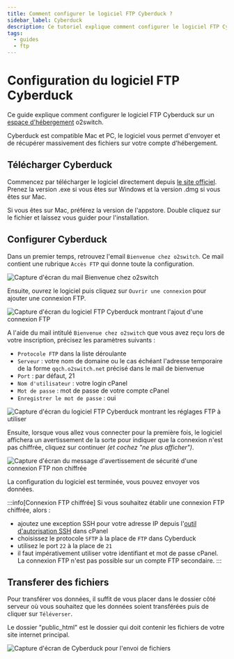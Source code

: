 ```yaml
---
title: Comment configurer le logiciel FTP Cyberduck ?
sidebar_label: Cyberduck
description: Ce tutoriel explique comment configurer le logiciel FTP Cyberduck sur un compte d'hébergement mutualisé o2switch
tags:
  - guides
  - ftp
---
```


# Configuration du logiciel FTP Cyberduck 

Ce guide explique comment configurer le logiciel FTP Cyberduck sur un [espace
d'hébergement](https://www.o2switch.fr/hebergement-illimite/) o2switch. 

Cyberduck est compatible Mac et PC, le logiciel vous permet d'envoyer et de récupérer massivement des fichiers sur votre
compte d'hébergement. 

## Télécharger Cyberduck

Commencez par télécharger le logiciel directement depuis [le site officiel](https://cyberduck.io/download/). Prenez la
version .exe si vous êtes sur Windows et la version .dmg si vous êtes sur Mac. 

Si vous êtes sur Mac, préférez la version de l'appstore. Double cliquez sur le fichier et laissez vous guider pour
l'installation.

## Configurer Cyberduck

Dans un premier temps, retrouvez l'email `Bienvenue chez o2switch`. Ce mail contient une rubrique `Accès FTP` qui
donne toute la configuration. 

<Image
    src="/img/docs/guides/configuration-logiciel/mail-bienvenue-o2switch.png"
    title="Le mail Bienvenue chez O2switch donne la configuration FTP"
    caption="Le mail Bienvenue chez o2switch contient une rubrique FTP avec tous les éléments de configuration"
    alt="Capture d'écran du mail Bienvenue chez o2switch"
/>

Ensuite, ouvrez le logiciel puis cliquez sur `Ouvrir une connexion` pour ajouter une connexion FTP.

<Image
    src="/img/docs/guides/configuration-logiciel/cyberduck-nouvelle-connexion.png"
    title="Ajout d'une nouvelle connexion FTP"
    caption="Configuration d'une nouvelle connexion dans Cyberduck"
    alt="Capture d'écran du logiciel FTP Cyberduck montrant l'ajout d'une connexion FTP"
/>

A l'aide du mail intitulé `Bienvenue chez o2switch` que vous avez reçu lors de votre inscription, précisez les
paramètres suivants :
  * `Protocole FTP` dans la liste déroulante
  * `Serveur` : votre nom de domaine ou le cas échéant l'adresse temporaire de la forme `qqch.o2switch.net` précisé dans
    le mail de bienvenue
  * `Port` : par défaut, 21
  * `Nom d'utilisateur` : votre login cPanel
  * `Mot de passe` : mot de passe de votre compte cPanel
  * `Enregistrer le mot de passe` : oui

<Image
    src="/img/docs/guides/configuration-logiciel/cyberduck-parametres.png"
    title="Paramètres de configuration pour la connexion FTP Cyberduck"
    caption="La configuration à appliquer dans Cyberduck pour la connexion FTP"
    alt="Capture d'écran du logiciel FTP Cyberduck montrant les réglages FTP à utiliser"
/>

Ensuite, lorsque vous allez vous connecter pour la première fois, le logiciel affichera un avertissement de la sorte
pour indiquer que la connexion n'est pas chiffrée, cliquez sur continuer *(et cochez "ne plus afficher")*. 

<Image
    src="/img/docs/guides/configuration-logiciel/cyberduck-avertissement.png"
    title="Avertissement de sécurité sur le chiffrement de la connexion"
    caption="Avertissement de sécurité sur la connexion FTP non chiffrée"
    alt="Capture d'écran du message d'avertissement de sécurité d'une connexion FTP non chiffrée"
/>

La configuration du logiciel est terminée, vous pouvez envoyer vos données.

:::info[Connexion FTP chiffrée]
Si vous souhaitez établir une connexion FTP chiffrée, alors :
- ajoutez une exception SSH pour votre adresse IP depuis l'[outil d'autorisation SSH](/cpanel/outils/exception-parefeu) dans cPanel
- choisissez le protocole `SFTP` à la place de `FTP` dans Cyberduck
- utilisez le port `22` à la place de `21`
- il faut impérativement utiliser votre identifiant et mot de passe cPanel. La connexion FTP n'est pas possible sur
un compte FTP secondaire.
:::

## Transferer des fichiers 

Pour transférer vos données, il suffit de vous placer dans le dossier côté serveur où vous souhaitez que les données
soient transférées puis de cliquer sur `Téléverser`.

Le dossier "public_html" est le dossier qui doit contenir les fichiers de votre site internet principal.

<Image
    src="/img/docs/guides/configuration-logiciel/cyberduck-connexion-ok-legende.png"
    title="Envoi de fichiers avec cyberduck"
    caption="Explication rapide du fonctionnement de Cyberduck"
    alt="Capture d'écran de Cyberduck pour l'envoi de fichiers"
/>
